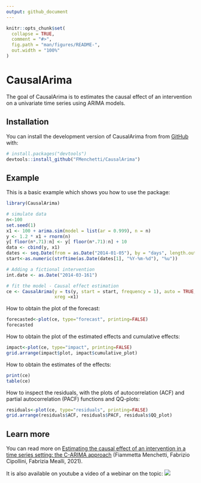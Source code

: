 ```yaml
---
output: github_document
---
```


<!-- README.md is generated from README.Rmd. Please edit that file -->

```r
knitr::opts_chunk$set(
  collapse = TRUE,
  comment = "#>",
  fig.path = "man/figures/README-",
  out.width = "100%"
)
```

# CausalArima

<!-- badges: start -->
<!-- badges: end -->

The goal of CausalArima is to estimates the causal effect of an intervention on a univariate time series using ARIMA models.

## Installation

<!-- You can install the released version of CausalArima from [CRAN](https://CRAN.R-project.org) with: -->

<!-- ``` r -->
<!-- install.packages("CausalArima") -->
<!-- ``` -->

You can install the development version of CausalArima from from [GitHub](https://github.com/) with:

``` r
# install.packages("devtools")
devtools::install_github("FMenchetti/CausalArima")
```
## Example

This is a basic example which shows you how to use the package:

```r
library(CausalArima)

# simulate data
n<-100
set.seed(1)
x1 <- 100 + arima.sim(model = list(ar = 0.999), n = n)
y <- 1.2 * x1 + rnorm(n)
y[ floor(n*.71):n] <- y[ floor(n*.71):n] + 10
data <- cbind(y, x1)
dates <- seq.Date(from = as.Date("2014-01-05"), by = "days", length.out = n)
start<-as.numeric(strftime(as.Date(dates[1], "%Y-%m-%d"), "%u"))

# Adding a fictional intervention
int.date <- as.Date("2014-03-161")

# fit the model - Causal effect estimation
ce <- CausalArima(y = ts(y, start = start, frequency = 1), auto = TRUE, ic = "aicc", dates = dates, int.date = int.date,
                  xreg =x1)
```

How to obtain the plot of the forecast:

```r
forecasted<-plot(ce, type="forecast", printing=FALSE)
forecasted
```

How to obtain the plot of the estimated effects and cumulative effects:
```r

impact<-plot(ce, type="impact", printing=FALSE)
grid.arrange(impact$plot, impact$cumulative_plot)
```

How to obtain the estimates of the effects:
```r
print(ce)
table(ce)
```

How to inspect the residuals, with the plots of autocorrelation (ACF) and partial autocorrelation (PACF) functions and QQ-plots:
```r
residuals<-plot(ce, type="residuals", printing=FALSE)
grid.arrange(residuals$ACF, residuals$PACF, residuals$QQ_plot)
```


## Learn more

You can read more on [Estimating the causal effect of an intervention in a time series setting: the C-ARIMA approach
](https://arxiv.org/abs/2103.06740) (Fiammetta Menchetti, Fabrizio Cipollini, Fabrizia Mealli, 2021).

It is also available on youtube a video of a webinar on the topic:
![](https://www.youtube.com/watch?v=RjMEtv3C5S0)





